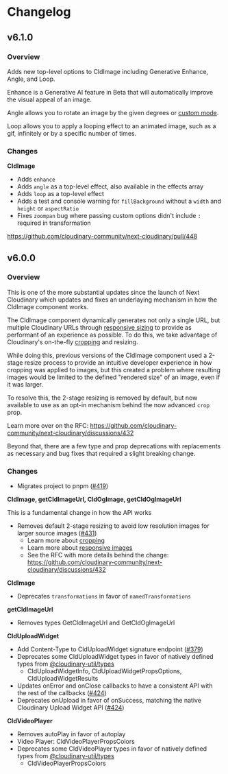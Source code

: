 


<Head>
  <title>Changelog - Next Cloudinary</title>
  <meta name="og:title" content="Changelog - Next Cloudinary" />
  <meta name="og:url" content={`https://next.cloudinary.dev/changelog`} />
</Head>

<OgImage
  title="Changelog"
  twitterTitle="Changelog"
/>

# Changelog

## v6.1.0

### Overview

Adds new top-level options to CldImage including Generative Enhance, Angle, and Loop.

Enhance is a Generative AI feature in Beta that will automatically improve the visual
appeal of an image.

Angle allows you to rotate an image by the given degrees or [custom mode](https://cloudinary.com/documentation/transformation_reference#a_angle).

Loop allows you to apply a looping effect to an animated image, such as a gif, infinitely or by a specific number of times.

### Changes

**CldImage**
* Adds `enhance`
* Adds `angle` as a top-level effect, also available in the effects array
* Adds `loop` as a top-level effect
* Adds a test and console warning for `fillBackground` without a `width` and `height` or `aspectRatio`
* Fixes `zoompan` bug where passing custom options didn't include `:` required in transformation

https://github.com/cloudinary-community/next-cloudinary/pull/448

## v6.0.0

### Overview

This is one of the more substantial updates since the launch of Next Cloudinary
which updates and fixes an underlaying mechanism in how the CldImage component works.

The CldImage component dynamically generates not only a single URL, but multiple
Cloudinary URLs through [responsive sizing](/guides/responsive-images) to provide as performant of an experience
as possible. To do this, we take advantage of Cloudinary's on-the-fly [cropping](/cldimage/configuration#crop)
and resizing.

While doing this, previous versions of the CldImage component used a 2-stage resize
process to provide an intuitive developer experience in how cropping was applied
to images, but this created a problem where resulting images would be limited to
the defined "rendered size" of an image, even if it was larger.

To resolve this, the 2-stage resizing is removed by default, but now available
to use as an opt-in mechanism behind the now advanced `crop` prop.

Learn more over on the RFC: https://github.com/cloudinary-community/next-cloudinary/discussions/432

Beyond that, there are a few type and prop deprecations with replacements
as necessary and bug fixes that required a slight breaking change.

### Changes

* Migrates project to pnpm ([#419](https://github.com/cloudinary-community/next-cloudinary/pull/419))

**CldImage, getCldImageUrl, CldOgImage, getCldOgImageUrl**

<Callout emoji={false} type="warning">
This is a fundamental change in how the API works
</Callout>

* Removes default 2-stage resizing to avoid low resolution images for larger source images  ([#431](https://github.com/cloudinary-community/next-cloudinary/pull/431))
  * Learn more about [cropping](/cldimage/configuration#crop)
  * Learn more about [responsive images](/guides/responsive-images)
  * See the RFC with more details behind the change: https://github.com/cloudinary-community/next-cloudinary/discussions/432

**CldImage**
* Deprecates `transformations` in favor of `namedTransformations`

**getCldImageUrl**
* Removes types GetCldImageUrl and GetCldOgImageUrl

**CldUploadWidget**
* Add Content-Type to CldUploadWidget signature endpoint ([#379](https://github.com/cloudinary-community/next-cloudinary/issues/379))
* Deprecates some CldUploadWidget types in favor of natively defined types from [@cloudinary-util/types](https://github.com/cloudinary-community/cloudinary-util/tree/main/packages/types)
  * CldUploadWidgetInfo, CldUploadWidgetPropsOptions, CldUploadWidgetResults
* Updates onError and onClose callbacks to have a consistent API with the rest of the callbacks ([#424](https://github.com/cloudinary-community/next-cloudinary/pull/424))
* Deprecates onUpload in favor of onSuccess, matching the native Cloudinary Upload Widget API ([#424](https://github.com/cloudinary-community/next-cloudinary/pull/424))

**CldVideoPlayer**
* Removes autoPlay in favor of autoplay
* Video Player: CldVideoPlayerPropsColors
* Deprecates some CldVideoPlayer types in favor of natively defined types from [@cloudinary-util/types](https://github.com/cloudinary-community/cloudinary-util/tree/main/packages/types)
  * CldVideoPlayerPropsColors
